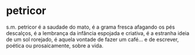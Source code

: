 # petricor

s.m. petricor é a saudade do mato, é a grama fresca afagando os pés descalços, 
é a lembrança da infância espojada e criativa, é a estranha ideia de um sol rorejado, 
é aquela vontade de fazer um café... 
e de escrever, poética ou prosaicamente, sobre a vida.
  